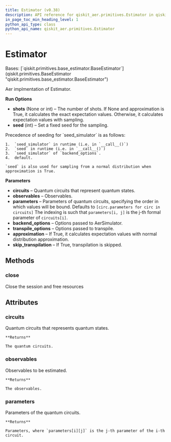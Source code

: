 ```yaml
---
title: Estimator (v0.38)
description: API reference for qiskit_aer.primitives.Estimator in qiskit v0.38
in_page_toc_min_heading_level: 1
python_api_type: class
python_api_name: qiskit_aer.primitives.Estimator
---
```


# Estimator

<Class id="qiskit_aer.primitives.Estimator" isDedicatedPage={true} github="https://github.com/qiskit/qiskit-aer/tree/stable/0.11/qiskit_aer/primitives/estimator.py" signature="Estimator(circuits: Iterable[QuantumCircuit] | QuantumCircuit, observables: Iterable[SparsePauliOp] | SparsePauliOp, *args, parameters: Iterable[Iterable[Parameter]] | None = None, **kwargs)" modifiers="class">
  Bases: [`qiskit.primitives.base_estimator.BaseEstimator`](qiskit.primitives.BaseEstimator "qiskit.primitives.base_estimator.BaseEstimator")

  Aer implmentation of Estimator.

  **Run Options**

  *   **shots** (None or int) – The number of shots. If None and approximation is True, it calculates the exact expectation values. Otherwise, it calculates expectation values with sampling.
  *   **seed** (int) – Set a fixed seed for the sampling.

  <Admonition title="Note" type="note">
    Precedence of seeding for `seed_simulator` is as follows:

    1.  `seed_simulator` in runtime (i.e. in `__call__()`)
    2.  `seed` in runtime (i.e. in `__call__()`)
    3.  `seed_simulator` of `backend_options`.
    4.  default.

    `seed` is also used for sampling from a normal distribution when approximation is True.
  </Admonition>

  **Parameters**

  *   **circuits** – Quantum circuits that represent quantum states.
  *   **observables** – Observables.
  *   **parameters** – Parameters of quantum circuits, specifying the order in which values will be bound. Defaults to `[circ.parameters for circ in circuits]` The indexing is such that `parameters[i, j]` is the j-th formal parameter of `circuits[i]`.
  *   **backend\_options** – Options passed to AerSimulator.
  *   **transpile\_options** – Options passed to transpile.
  *   **approximation** – If True, it calculates expectation values with normal distribution approximation.
  *   **skip\_transpilation** – If True, transpilation is skipped.

  ## Methods

  <span id="qiskit-aer-primitives-estimator-close" />

  ### close

  <Function id="qiskit_aer.primitives.Estimator.close" signature="Estimator.close()">
    Close the session and free resources
  </Function>

  ## Attributes

  ### circuits

  <Attribute id="qiskit_aer.primitives.Estimator.circuits">
    Quantum circuits that represents quantum states.

    **Returns**

    The quantum circuits.
  </Attribute>

  ### observables

  <Attribute id="qiskit_aer.primitives.Estimator.observables">
    Observables to be estimated.

    **Returns**

    The observables.
  </Attribute>

  ### parameters

  <Attribute id="qiskit_aer.primitives.Estimator.parameters">
    Parameters of the quantum circuits.

    **Returns**

    Parameters, where `parameters[i][j]` is the j-th parameter of the i-th circuit.
  </Attribute>
</Class>

